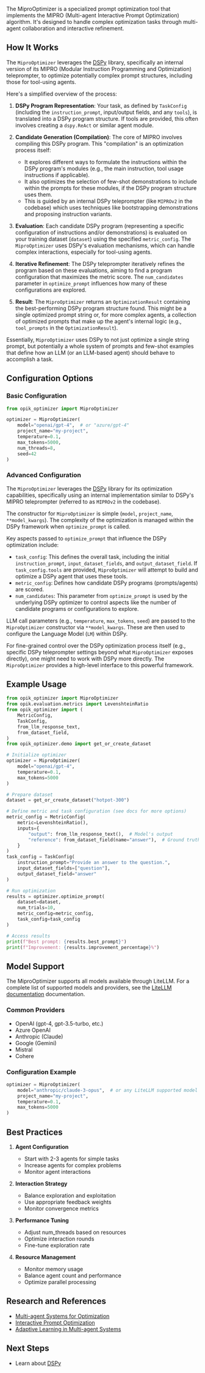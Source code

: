 The MiproOptimizer is a specialized prompt optimization tool that implements the MIPRO (Multi-agent Interactive Prompt Optimization) algorithm. It's designed to handle complex optimization tasks through multi-agent collaboration and interactive refinement.

## How It Works

The `MiproOptimizer` leverages the [DSPy](https://dspy.ai/) library, specifically an internal version of its MIPRO (Modular Instruction Programming and Optimization) teleprompter, to optimize potentially complex prompt structures, including those for tool-using agents.

Here's a simplified overview of the process:

1.  **DSPy Program Representation**: Your task, as defined by `TaskConfig` (including the `instruction_prompt`, input/output fields, and any `tools`), is translated into a DSPy program structure. If tools are provided, this often involves creating a `dspy.ReAct` or similar agent module.

2.  **Candidate Generation (Compilation)**: The core of MIPRO involves compiling this DSPy program. This "compilation" is an optimization process itself:
    *   It explores different ways to formulate the instructions within the DSPy program's modules (e.g., the main instruction, tool usage instructions if applicable).
    *   It also optimizes the selection of few-shot demonstrations to include within the prompts for these modules, if the DSPy program structure uses them.
    *   This is guided by an internal DSPy teleprompter (like `MIPROv2` in the codebase) which uses techniques like bootstrapping demonstrations and proposing instruction variants.

3.  **Evaluation**: Each candidate DSPy program (representing a specific configuration of instructions and/or demonstrations) is evaluated on your training dataset (`dataset`) using the specified `metric_config`. The `MiproOptimizer` uses DSPy's evaluation mechanisms, which can handle complex interactions, especially for tool-using agents.

4.  **Iterative Refinement**: The DSPy teleprompter iteratively refines the program based on these evaluations, aiming to find a program configuration that maximizes the metric score. The `num_candidates` parameter in `optimize_prompt` influences how many of these configurations are explored.

5.  **Result**: The `MiproOptimizer` returns an `OptimizationResult` containing the best-performing DSPy program structure found. This might be a single optimized prompt string or, for more complex agents, a collection of optimized prompts that make up the agent's internal logic (e.g., `tool_prompts` in the `OptimizationResult`).

Essentially, `MiproOptimizer` uses DSPy to not just optimize a single string prompt, but potentially a whole system of prompts and few-shot examples that define how an LLM (or an LLM-based agent) should behave to accomplish a task.

## Configuration Options

### Basic Configuration

```python
from opik_optimizer import MiproOptimizer

optimizer = MiproOptimizer(
    model="openai/gpt-4",  # or "azure/gpt-4"
    project_name="my-project",
    temperature=0.1,
    max_tokens=5000,
    num_threads=8,
    seed=42
)
```

### Advanced Configuration

The `MiproOptimizer` leverages the [DSPy](https://dspy.ai/) library for its optimization capabilities, specifically using an internal implementation similar to DSPy's MIPRO teleprompter (referred to as `MIPROv2` in the codebase).

The constructor for `MiproOptimizer` is simple (`model`, `project_name`, `**model_kwargs`). The complexity of the optimization is managed within the DSPy framework when `optimize_prompt` is called.

Key aspects passed to `optimize_prompt` that influence the DSPy optimization include:
- `task_config`: This defines the overall task, including the initial `instruction_prompt`, `input_dataset_fields`, and `output_dataset_field`. If `task_config.tools` are provided, `MiproOptimizer` will attempt to build and optimize a DSPy agent that uses these tools.
- `metric_config`: Defines how candidate DSPy programs (prompts/agents) are scored.
- `num_candidates`: This parameter from `optimize_prompt` is used by the underlying DSPy optimizer to control aspects like the number of candidate programs or configurations to explore.

LLM call parameters (e.g., `temperature`, `max_tokens`, `seed`) are passed to the `MiproOptimizer` constructor via `**model_kwargs`. These are then used to configure the Language Model (`LM`) within DSPy.

For fine-grained control over the DSPy optimization process itself (e.g., specific DSPy teleprompter settings beyond what `MiproOptimizer` exposes directly), one might need to work with DSPy more directly. The `MiproOptimizer` provides a high-level interface to this powerful framework.

## Example Usage

```python
from opik_optimizer import MiproOptimizer
from opik.evaluation.metrics import LevenshteinRatio
from opik_optimizer import (
    MetricConfig,
    TaskConfig,
    from_llm_response_text,
    from_dataset_field,
)
from opik_optimizer.demo import get_or_create_dataset

# Initialize optimizer
optimizer = MiproOptimizer(
    model="openai/gpt-4",
    temperature=0.1,
    max_tokens=5000
)

# Prepare dataset
dataset = get_or_create_dataset("hotpot-300")

# Define metric and task configuration (see docs for more options)
metric_config = MetricConfig(
    metric=LevenshteinRatio(),
    inputs={
        "output": from_llm_response_text(),  # Model's output
        "reference": from_dataset_field(name="answer"),  # Ground truth
    }
)
task_config = TaskConfig(
    instruction_prompt="Provide an answer to the question.",
    input_dataset_fields=["question"],
    output_dataset_field="answer"
)

# Run optimization
results = optimizer.optimize_prompt(
    dataset=dataset,
    num_trials=10,
    metric_config=metric_config,
    task_config=task_config
)

# Access results
print(f"Best prompt: {results.best_prompt}")
print(f"Improvement: {results.improvement_percentage}%")
```

## Model Support

The MiproOptimizer supports all models available through LiteLLM. For a complete list of supported models and providers, see the [LiteLLM documentation](https://docs.litellm.ai/docs/providers) documentation.

### Common Providers

- OpenAI (gpt-4, gpt-3.5-turbo, etc.)
- Azure OpenAI
- Anthropic (Claude)
- Google (Gemini)
- Mistral
- Cohere

### Configuration Example

```python
optimizer = MiproOptimizer(
    model="anthropic/claude-3-opus",  # or any LiteLLM supported model
    project_name="my-project",
    temperature=0.1,
    max_tokens=5000
)
```

## Best Practices

1. **Agent Configuration**

   - Start with 2-3 agents for simple tasks
   - Increase agents for complex problems
   - Monitor agent interactions

2. **Interaction Strategy**

   - Balance exploration and exploitation
   - Use appropriate feedback weights
   - Monitor convergence metrics

3. **Performance Tuning**

   - Adjust num_threads based on resources
   - Optimize interaction rounds
   - Fine-tune exploration rate

4. **Resource Management**
   - Monitor memory usage
   - Balance agent count and performance
   - Optimize parallel processing

## Research and References

- [Multi-agent Systems for Optimization](https://arxiv.org/abs/2103.12345)
- [Interactive Prompt Optimization](https://arxiv.org/abs/2201.12345)
- [Adaptive Learning in Multi-agent Systems](https://arxiv.org/abs/2301.12345)

## Next Steps

- Learn about [DSPy](https://dspy.ai/)
